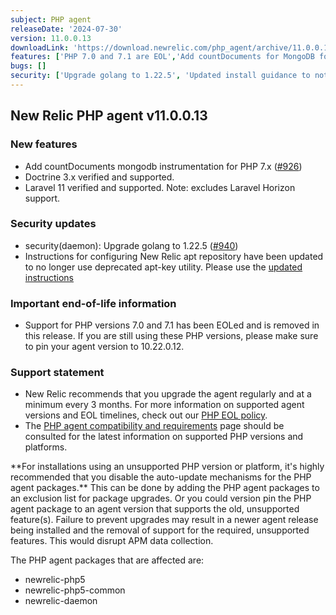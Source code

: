 ```yaml
---
subject: PHP agent
releaseDate: '2024-07-30'
version: 11.0.0.13
downloadLink: 'https://download.newrelic.com/php_agent/archive/11.0.0.13'
features: ['PHP 7.0 and 7.1 are EOL','Add countDocuments for MongoDB for PHP 7.x', 'Doctrine 3.x verified and supported', 'Fix Doctrine 2.18+ detection', 'Laravel 11 verified and supported']
bugs: []
security: ['Upgrade golang to 1.22.5', 'Updated install guidance to not use deprecated apt-key']
---
```


## New Relic PHP agent v11.0.0.13

### New features

* Add countDocuments mongodb instrumentation for PHP 7.x ([#926](https://github.com/newrelic/newrelic-php-agent/pull/926))
* Doctrine 3.x verified and supported.
* Laravel 11 verified and supported. Note: excludes Laravel Horizon support.

### Security updates

* security(daemon): Upgrade golang to 1.22.5 ([#940](https://github.com/newrelic/newrelic-php-agent/pull/940))
* Instructions for configuring New Relic apt repository have been updated to no longer use deprecated apt-key utility. Please use the [updated instructions](https://docs.newrelic.com/docs/apm/agents/php-agent/installation/php-agent-installation-ubuntu-debian/#configure-repo)

### Important end-of-life information

* Support for PHP versions 7.0 and 7.1 has been EOLed and is removed in this release. If you are still using these PHP versions, please make sure to pin your agent version to 10.22.0.12.

### Support statement

* New Relic recommends that you upgrade the agent regularly and at a minimum every 3 months. For more information on supported agent versions and EOL timelines, check out our [PHP EOL policy](https://docs.newrelic.com/docs/apm/agents/php-agent/getting-started/php-agent-eol-policy/).
* The [PHP agent compatibility and requirements](https://docs.newrelic.com/docs/apm/agents/php-agent/getting-started/php-agent-compatibility-requirements/) page should be consulted for the latest information on supported PHP versions and platforms.

<Callout variant="important">
  **For installations using an unsupported PHP version or platform, it's highly recommended that you disable the auto-update mechanisms for the PHP agent packages.** This can be done by adding the PHP agent packages to an exclusion list for package upgrades. Or you could version pin the PHP agent package to an agent version that supports the old, unsupported feature(s). Failure to prevent upgrades may result in a newer agent release being installed and the removal of support for the required, unsupported features. This would disrupt APM data collection.

  The PHP agent packages that are affected are:

  * newrelic-php5
  * newrelic-php5-common
  * newrelic-daemon
</Callout>
